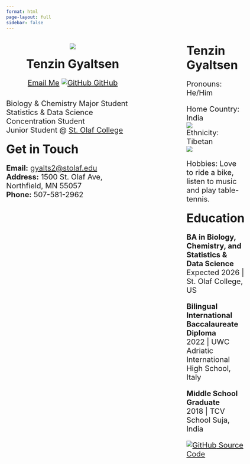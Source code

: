 ```yaml
---
format: html
page-layout: full
sidebar: false
---
```


<div style="display: flex; align-items: flex-start; gap: 3rem; font-size: 1.25rem;">

<!-- Left side: Image, Name, Buttons, Contact Info -->
<div style="text-align: center; min-width: 360px;">

<!-- Profile image -->
<img src="Self_Photo.jpeg" class="profile-image">

<span style="font-size: 2rem; font-weight: bold;">Tenzin Gyaltsen</span>

<a href="mailto:gyalts2@stolaf.edu" class="contact-button">Email Me</a>
<a href="https://github.com/gyaltsen1741" class="contact-button" target="_blank"> 
<img src="https://github.githubassets.com/images/modules/logos_page/GitHub-Mark.png" alt="GitHub" class="github-icon">
  GitHub
</a>

<!-- Left-align Get in Touch -->
<div style="text-align: left; margin-top: 2rem;">

Biology & Chemistry Major Student <br>
Statistics & Data Science Concentration Student <br>
Junior Student @ <a href="https://wp.stolaf.edu/" target="_blank">St. Olaf College</a>

<span style="font-size: 2rem; font-weight: bold;">Get in Touch</span>

**Email:** <a href="mailto:gyalts2@stolaf.edu" style="color: #333; text-decoration: underline;">gyalts2@stolaf.edu</a> <br>
**Address:** 1500 St. Olaf Ave, Northfield, MN 55057  <br>
**Phone:** 507-581-2962 <br>

</div>
</div>

<!-- Divider line -->
<div style="width: 1px; background-color: #ccc; align-self: stretch; margin: 0 1rem;"></div>

<!-- Right side: Bio and Education -->
<div style="text-align: left; flex: 1;">

<span style="font-size: 2rem; font-weight: bold;">Tenzin Gyaltsen</span>

Pronouns: He/Him <br>

Home Country: India <br>
<img src="Flag2.png" class="flag-image"> <br>
Ethnicity: Tibetan <br>
<img src="Flag.png" class="flag-image"> <br> 

Hobbies: Love to ride a bike, listen to music and play table-tennis. <br>

<span style="font-size: 2rem; font-weight: bold;">Education</span>

**BA in Biology, Chemistry, and Statistics & Data Science**  
Expected 2026 | St. Olaf College, US

**Bilingual International Baccalaureate Diploma**  
2022 | UWC Adriatic International High School, Italy

**Middle School Graduate**  
2018 | TCV School Suja, India

<a href="https://github.com/Gyaltsen1741/Gyaltsen1741.github.io.git" 
   class="contact-button" target="_blank">
<img src="https://github.githubassets.com/images/modules/logos_page/GitHub-Mark.png" alt="GitHub" class="github-icon">
  Source Code
</a>

</div>

</div>
